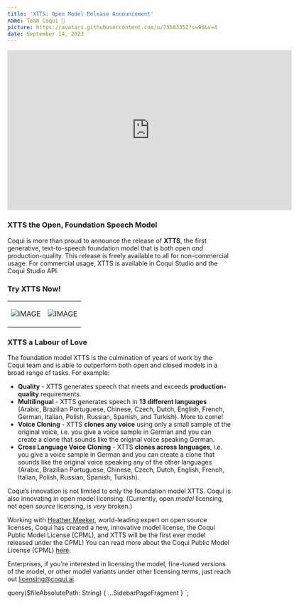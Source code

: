 ```yaml
---
title: 'XTTS: Open Model Release Announcement'
name: Team Coqui 🐸
picture: https://avatars.githubusercontent.com/u/75583352?s=96&v=4
date: September 14, 2023
---
```



<div align="center">
  <iframe
    style="width:640px; height:360px;
           border-width: 0px 0px 0px 0px;
           border-style: solid solid solid solid;
           border-color: black black black black;"
    src="https://youtube.com/embed/TbgzSOgM-p0?autoplay=1&loop=1&playlist=TbgzSOgM-p0"
    allow="accelerometer;
        autoplay; encrypted-media; gyroscope; picture-in-picture"
    allowfullscreen
  ></iframe>
</div>

### XTTS the Open, Foundation Speech Model

Coqui is more than proud to announce the release of **XTTS**, the first generative, text-to-speech
foundation model that is both open _and_ production-quality. This release is freely available to all
for non-commercial usage. For commercial usage, XTTS is available in Coqui Studio and the Coqui
Studio API.

### Try XTTS Now!

<table>
<tr style="border:none;">
<td>
<div align="center">

<Link to="https://github.com/coqui-ai/tts">

![IMAGE](../../../data/images/blog/posts/blog-open-xtts-github.png)

</Link>

</div>
</td>

<td>
<div align="center">

<Link to="https://huggingface.co/spaces/coqui/XTTS">

![IMAGE](../../../data/images/blog/posts/blog-open-xtts-huggingface.png)

</Link>

</div>
</td>
</tr>
</table>

### XTTS a Labour of Love

The foundation model XTTS is the culmination of years of work by the Coqui team and is able to
outperform both open and closed models in a broad range of tasks. For example:

- **Quality** - XTTS generates speech that meets and exceeds **production-quality** requirements.
- **Multilingual** - XTTS generates speech in **13 different languages** (Arabic, Brazilian
  Portuguese, Chinese, Czech, Dutch, English, French, German, Italian, Polish, Russian, Spanish,
  and Turkish). More to come!
- **Voice Cloning** - XTTS **clones any voice** using only a small sample of the original voice,
  i.e. you give a voice sample in German and you can create a clone that sounds like the
  original voice speaking German.
- **Cross Language Voice Cloning** - XTTS **clones across languages**, i.e. you give a voice
  sample in German and you can create a clone that sounds like the original voice speaking any
  of the other languages (Arabic, Brazilian Portuguese, Chinese, Czech, Dutch, English, French,
  Italian, Polish, Russian, Spanish, Turkish).

Coqui’s innovation is not limited to only the foundation model XTTS. Coqui is also innovating
in open model licensing. (Currently, open _model_ licensing, not open _source_ licensing,
is _very_ broken.)

Working with [Heather Meeker](https://www.linkedin.com/in/heathermeeker/), world-leading expert
on open source licenses, Coqui has created a new, innovative model license, the Coqui Public
Model License (CPML), and XTTS will be the first ever model released under the CPML! You can
read more about the Coqui Public Model License (CPML) [here](/cpml).

Enterprises, if you’re interested in licensing the model, fine-tuned versions of the model, or
other model variants under other licensing terms, just reach out licensing@coqui.ai.

  query($fileAbsolutePath: String) {
    ...SidebarPageFragment
  }
`;
